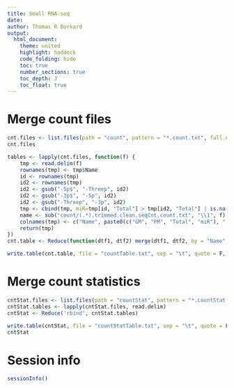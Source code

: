 ```yaml
---
title: Small RNA-seq
date:
author: Thomas R Burkard
output:
  html_document:
    theme: united
    highlight: haddock
    code_folding: hide
    toc: true
    number_sections: true
    toc_depth: 3
    toc_float: true
---
```


# Merge count files

```r
cnt.files <- list.files(path = "count", pattern = "*.count.txt", full.names = TRUE)
cnt.files

tables <- lapply(cnt.files, function(f) {
    tmp <- read.delim(f)
    rownames(tmp) <- tmp$Name
    id <- rownames(tmp)
    id2 <- rownames(tmp)
    id2 <- gsub("-5p$", "-Threep", id2)
    id2 <- gsub("-3p$", "-5p", id2)
    id2 <- gsub("-Threep", "-3p", id2)
    tmp <- cbind(tmp, miR=tmp[id, "Total"] > tmp[id2, "Total"] | is.na(tmp[id, "Total"] > tmp[id2, "Total"]))
    name <- sub("count/(.*).trimmed.clean.seqCnt.count.txt", "\\1", f)
    colnames(tmp) <- c("Name", paste0(c("GM", "PM", "Total", "miR"), ".", name))
    return(tmp)
})
cnt.table <- Reduce(function(dtf1, dtf2) merge(dtf1, dtf2, by = "Name", all = TRUE), tables)

write.table(cnt.table, file = "countTable.txt", sep = "\t", quote = F, row.names = F)
```

# Merge count statistics

```r
cntStat.files <- list.files(path = "countStat", pattern = "*.countStat.txt", full.names = TRUE)
cntStat.tables <- lapply(cntStat.files, read.delim)
cntStat <- Reduce('rbind', cntStat.tables)

write.table(cntStat, file = "countStatTable.txt", sep = "\t", quote = F, row.names = F)
cntStat
```



# Session info

```r
sessionInfo()
```
